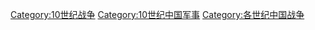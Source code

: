 [[Category:10世纪战争|Category:10世纪战争]]
[[Category:10世纪中国军事|Category:10世纪中国军事]]
[[Category:各世纪中国战争|Category:各世纪中国战争]]